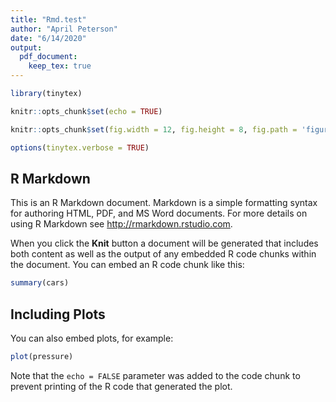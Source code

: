 ```yaml
---
title: "Rmd.test"
author: "April Peterson"
date: "6/14/2020"
output: 
  pdf_document:
    keep_tex: true
---
```


```r
library(tinytex)

knitr::opts_chunk$set(echo = TRUE)
```


```r

knitr::opts_chunk$set(fig.width = 12, fig.height = 8, fig.path = 'figures/', echo = TRUE, warning = FALSE, message = FALSE)

```



```r
options(tinytex.verbose = TRUE)
```

## R Markdown

This is an R Markdown document. Markdown is a simple formatting syntax for authoring HTML, PDF, and MS Word documents. For more details on using R Markdown see <http://rmarkdown.rstudio.com>.

When you click the **Knit** button a document will be generated that includes both content as well as the output of any embedded R code chunks within the document. You can embed an R code chunk like this:

```r
summary(cars)
```

## Including Plots

You can also embed plots, for example:

```r
plot(pressure)
```

Note that the `echo = FALSE` parameter was added to the code chunk to prevent printing of the R code that generated the plot.
